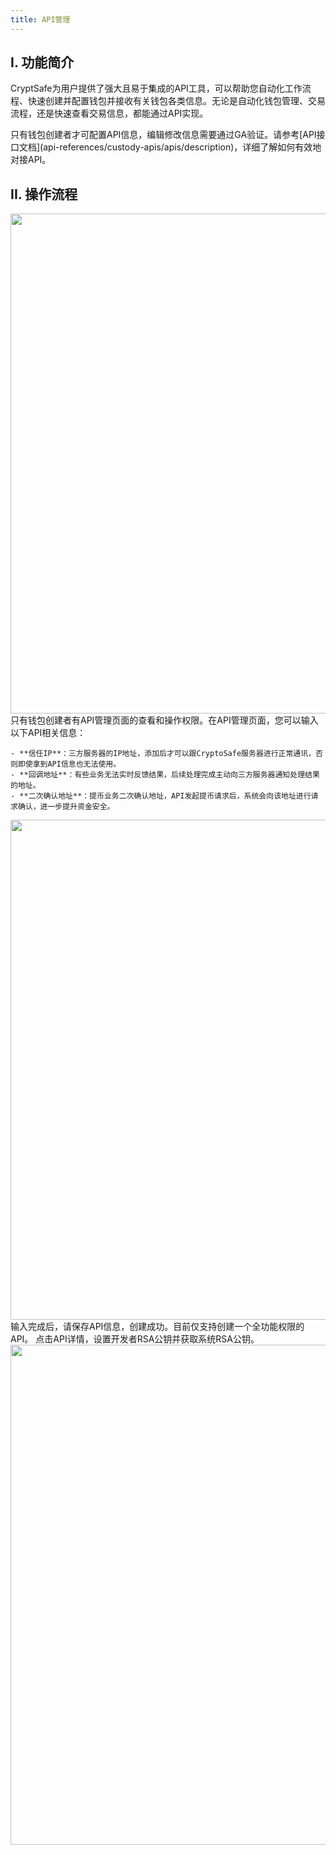 ```yaml
---
title: API管理
---
```


## I. 功能简介

CryptSafe为用户提供了强大且易于集成的API工具，可以帮助您自动化工作流程、快速创建并配置钱包并接收有关钱包各类信息。无论是自动化钱包管理、交易流程，还是快速查看交易信息，都能通过API实现。

<Warning>
只有钱包创建者才可配置API信息，编辑修改信息需要通过GA验证。请参考[API接口文档](api-references/custody-apis/apis/description)，详细了解如何有效地对接API。
</Warning>

## II. 操作流程

<Steps>

<Step title="API管理页面">

   <div className="w-full flex items-center justify-center">
    <img src="/images/custody-guide/api1cn.png" width="800"/>
</div>
</Step>
<Step title="API信息输入">
    只有钱包创建者有API管理页面的查看和操作权限。在API管理页面，您可以输入以下API相关信息：

    - **信任IP**：三方服务器的IP地址，添加后才可以跟CryptoSafe服务器进行正常通讯，否则即使拿到API信息也无法使用。
    - **回调地址**：有些业务无法实时反馈结果，后续处理完成主动向三方服务器通知处理结果的地址。
    - **二次确认地址**：提币业务二次确认地址，API发起提币请求后，系统会向该地址进行请求确认，进一步提升资金安全。
  <div className="w-full flex items-center justify-center">
    <img src="/images/custody-guide/api2cn.png" width="800"/>
</div>

</Step>

<Step title="保存信息">
    输入完成后，请保存API信息，创建成功。目前仅支持创建一个全功能权限的API。
</Step>

<Step title="API详情设置">
    点击API详情，设置开发者RSA公钥并获取系统RSA公钥。
    <div className="w-full flex items-center justify-center">
    <img src="/images/custody-guide/api3cn.png" width="800"/>
</div>

</Step>

</Steps>
